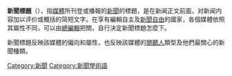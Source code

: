 {{about||与这些名称相似的其他条目|頭條新聞 (消歧義)|数据挖掘引擎|今日头条}}

'''新聞標題'''（{{lang-en|headline}}），指[[媒體|媒體]]所刊登或播報的[[新聞|新聞]]的標題，是在新闻正文前面，对新闻内容加以评价或概括的简短文字。在享有編輯自主及[[新聞自由|新聞自由]]的國家，各個媒體依照其屬性不同，可以由[[總編輯|總編輯]]把關，自行決定新聞標題怎麼下。

新聞標題反映該媒體的偏向和屬性，也反映該媒體的[[閱聽人|閱聽人]]類型及他們最關心的新聞種類。

{{media-stub}}

[[Category:新聞|Category:新聞]]
[[Category:新聞學術語|Category:新聞學術語]]